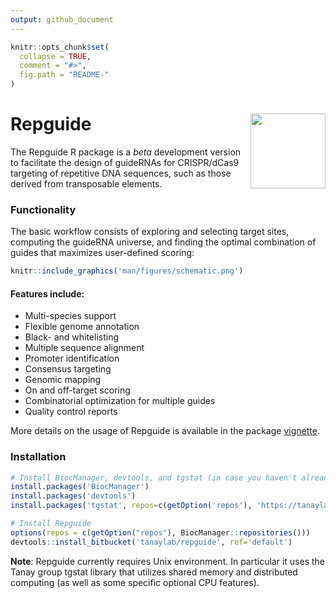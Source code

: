 ```yaml
---
output: github_document
---
```


```r
knitr::opts_chunk$set(
  collapse = TRUE,
  comment = "#>",
  fig.path = "README-"
)
```

# Repguide <img src="man/figures/logo.png" align="right" alt="" width="120" />

The Repguide R package is a _beta_ development version to facilitate the design of guideRNAs for CRISPR/dCas9 targeting of repetitive DNA sequences, such as those derived from transposable elements. 

### Functionality

The basic workflow consists of exploring and selecting target sites, computing the guideRNA universe, and finding the optimal combination of guides that maximizes user-defined scoring:
 
```r
knitr::include_graphics('man/figures/schematic.png')
```

#### Features include:
 * Multi-species support
 * Flexible genome annotation
 * Black- and whitelisting
 * Multiple sequence alignment
 * Promoter identification
 * Consensus targeting
 * Genomic mapping
 * On and off-target scoring
 * Combinatorial optimization for multiple guides
 * Quality control reports
 
More details on the usage of Repguide is available in the package [vignette](https://tanaylab.bitbucket.io/Repguide/articles/Repguide.html). 

### Installation

```r
# Install BiocManager, devtools, and tgstat (in case you haven't already)
install.packages('BiocManager')
install.packages('devtools')
install.packages('tgstat', repos=c(getOption('repos'), 'https://tanaylab.bitbucket.io/repo'))

# Install Repguide
options(repos = c(getOption("repos"), BiocManager::repositories()))
devtools::install_bitbucket('tanaylab/repguide', ref='default')
```

**Note**: Repguide currently requires Unix environment. In particular it uses the Tanay group tgstat library that utilizes shared memory and distributed computing (as well as some specific optional CPU features).